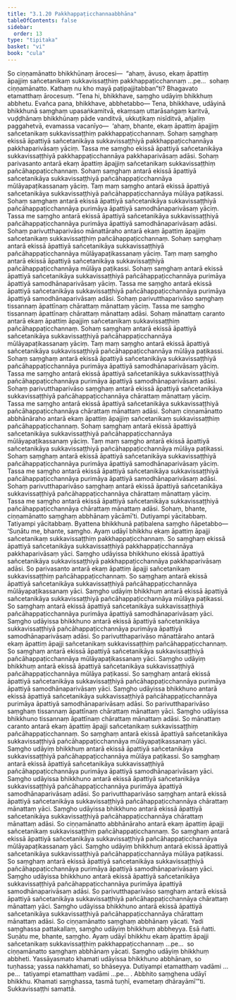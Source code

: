 ```yaml
---
title: "3.1.20 Pakkhappaṭicchannaabbhāna"
tableOfContents: false
sidebar:
  order: 13
type: "tipitaka"
basket: "vi"
book: "cula"
---
```



<DynamicBreadcrumb />

<Division number="132" book="cula">

<Paragraph number="607" book="cula">
So ciṇṇamānatto bhikkhūnaṃ ārocesi—  “ahaṃ, āvuso, ekaṃ āpattiṃ āpajjiṃ sañcetanikaṃ sukkavissaṭṭhiṃ pakkhappaṭicchannaṃ …pe…  sohaṃ ciṇṇamānatto. Kathaṃ nu kho mayā paṭipajjitabban”ti? Bhagavato etamatthaṃ ārocesuṃ. “Tena hi, bhikkhave, saṃgho udāyiṃ bhikkhuṃ abbhetu. Evañca pana, bhikkhave, abbhetabbo—
</Paragraph>

<Paragraph number="608" book="cula">
Tena, bhikkhave, udāyinā bhikkhunā saṃghaṃ upasaṅkamitvā, ekaṃsaṃ uttarāsaṅgaṃ karitvā, vuḍḍhānaṃ bhikkhūnaṃ pāde vanditvā, ukkuṭikaṃ nisīditvā, añjaliṃ paggahetvā, evamassa vacanīyo—  ‘ahaṃ, bhante, ekaṃ āpattiṃ āpajjiṃ sañcetanikaṃ sukkavissaṭṭhiṃ pakkhappaṭicchannaṃ. Sohaṃ saṃghaṃ ekissā āpattiyā sañcetanikāya sukkavissaṭṭhiyā pakkhappaṭicchannāya pakkhaparivāsaṃ yāciṃ. Tassa me saṃgho ekissā āpattiyā sañcetanikāya sukkavissaṭṭhiyā pakkhappaṭicchannāya pakkhaparivāsaṃ adāsi. Sohaṃ parivasanto antarā ekaṃ āpattiṃ āpajjiṃ sañcetanikaṃ sukkavissaṭṭhiṃ pañcāhappaṭicchannaṃ. Sohaṃ saṃghaṃ antarā ekissā āpattiyā sañcetanikāya sukkavissaṭṭhiyā pañcāhappaṭicchannāya mūlāyapaṭikassanaṃ yāciṃ. Taṃ maṃ saṃgho antarā ekissā āpattiyā sañcetanikāya sukkavissaṭṭhiyā pañcāhappaṭicchannāya mūlāya paṭikassi. Sohaṃ saṃghaṃ antarā ekissā āpattiyā sañcetanikāya sukkavissaṭṭhiyā pañcāhappaṭicchannāya purimāya āpattiyā samodhānaparivāsaṃ yāciṃ. Tassa me saṃgho antarā ekissā āpattiyā sañcetanikāya sukkavissaṭṭhiyā pañcāhappaṭicchannāya purimāya āpattiyā samodhānaparivāsaṃ adāsi. Sohaṃ parivutthaparivāso mānattāraho antarā ekaṃ āpattiṃ āpajjiṃ sañcetanikaṃ sukkavissaṭṭhiṃ pañcāhappaṭicchannaṃ. Sohaṃ saṃghaṃ antarā ekissā āpattiyā sañcetanikāya sukkavissaṭṭhiyā pañcāhappaṭicchannāya mūlāyapaṭikassanaṃ yāciṃ. Taṃ maṃ saṃgho antarā ekissā āpattiyā sañcetanikāya sukkavissaṭṭhiyā pañcāhappaṭicchannāya mūlāya paṭikassi. Sohaṃ saṃghaṃ antarā ekissā āpattiyā sañcetanikāya sukkavissaṭṭhiyā pañcāhappaṭicchannāya purimāya āpattiyā samodhānaparivāsaṃ yāciṃ. Tassa me saṃgho antarā ekissā āpattiyā sañcetanikāya sukkavissaṭṭhiyā pañcāhappaṭicchannāya purimāya āpattiyā samodhānaparivāsaṃ adāsi. Sohaṃ parivutthaparivāso saṃghaṃ tissannaṃ āpattīnaṃ chārattaṃ mānattaṃ yāciṃ. Tassa me saṃgho tissannaṃ āpattīnaṃ chārattaṃ mānattaṃ adāsi. Sohaṃ mānattaṃ caranto antarā ekaṃ āpattiṃ āpajjiṃ sañcetanikaṃ sukkavissaṭṭhiṃ pañcāhappaṭicchannaṃ. Sohaṃ saṃghaṃ antarā ekissā āpattiyā sañcetanikāya sukkavissaṭṭhiyā pañcāhappaṭicchannāya mūlāyapaṭikassanaṃ yāciṃ. Taṃ maṃ saṃgho antarā ekissā āpattiyā sañcetanikāya sukkavissaṭṭhiyā pañcāhappaṭicchannāya mūlāya paṭikassi. Sohaṃ saṃghaṃ antarā ekissā āpattiyā sañcetanikāya sukkavissaṭṭhiyā pañcāhappaṭicchannāya purimāya āpattiyā samodhānaparivāsaṃ yāciṃ. Tassa me saṃgho antarā ekissā āpattiyā sañcetanikāya sukkavissaṭṭhiyā pañcāhappaṭicchannāya purimāya āpattiyā samodhānaparivāsaṃ adāsi. Sohaṃ parivutthaparivāso saṃghaṃ antarā ekissā āpattiyā sañcetanikāya sukkavissaṭṭhiyā pañcāhappaṭicchannāya chārattaṃ mānattaṃ yāciṃ. Tassa me saṃgho antarā ekissā āpattiyā sañcetanikāya sukkavissaṭṭhiyā pañcāhappaṭicchannāya chārattaṃ mānattaṃ adāsi. Sohaṃ ciṇṇamānatto abbhānāraho antarā ekaṃ āpattiṃ āpajjiṃ sañcetanikaṃ sukkavissaṭṭhiṃ pañcāhappaṭicchannaṃ. Sohaṃ saṃghaṃ antarā ekissā āpattiyā sañcetanikāya sukkavissaṭṭhiyā pañcāhappaṭicchannāya mūlāyapaṭikassanaṃ yāciṃ. Taṃ maṃ saṃgho antarā ekissā āpattiyā sañcetanikāya sukkavissaṭṭhiyā pañcāhappaṭicchannāya mūlāya paṭikassi. Sohaṃ saṃghaṃ antarā ekissā āpattiyā sañcetanikāya sukkavissaṭṭhiyā pañcāhappaṭicchannāya purimāya āpattiyā samodhānaparivāsaṃ yāciṃ. Tassa me saṃgho antarā ekissā āpattiyā sañcetanikāya sukkavissaṭṭhiyā pañcāhappaṭicchannāya purimāya āpattiyā samodhānaparivāsaṃ adāsi. Sohaṃ parivutthaparivāso saṃghaṃ antarā ekissā āpattiyā sañcetanikāya sukkavissaṭṭhiyā pañcāhappaṭicchannāya chārattaṃ mānattaṃ yāciṃ. Tassa me saṃgho antarā ekissā āpattiyā sañcetanikāya sukkavissaṭṭhiyā pañcāhappaṭicchannāya chārattaṃ mānattaṃ adāsi. Sohaṃ, bhante, ciṇṇamānatto saṃghaṃ abbhānaṃ yācāmī’ti.
</Paragraph>

<Paragraph number="609" book="cula">
Dutiyampi yācitabbaṃ. Tatiyampi yācitabbaṃ. Byattena bhikkhunā paṭibalena saṃgho ñāpetabbo—
</Paragraph>

</Division>
<Division number="133" book="cula">

<Paragraph number="610" book="cula">
‘Suṇātu me, bhante, saṃgho. Ayaṃ udāyī bhikkhu ekaṃ āpattiṃ āpajji sañcetanikaṃ sukkavissaṭṭhiṃ pakkhappaṭicchannaṃ. So saṃghaṃ ekissā āpattiyā sañcetanikāya sukkavissaṭṭhiyā pakkhappaṭicchannāya pakkhaparivāsaṃ yāci. Saṃgho udāyissa bhikkhuno ekissā āpattiyā sañcetanikāya sukkavissaṭṭhiyā pakkhappaṭicchannāya pakkhaparivāsaṃ adāsi. So parivasanto antarā ekaṃ āpattiṃ āpajji sañcetanikaṃ sukkavissaṭṭhiṃ pañcāhappaṭicchannaṃ. So saṃghaṃ antarā ekissā āpattiyā sañcetanikāya sukkavissaṭṭhiyā pañcāhappaṭicchannāya mūlāyapaṭikassanaṃ yāci. Saṃgho udāyiṃ bhikkhuṃ antarā ekissā āpattiyā sañcetanikāya sukkavissaṭṭhiyā pañcāhappaṭicchannāya mūlāya paṭikassi. So saṃghaṃ antarā ekissā āpattiyā sañcetanikāya sukkavissaṭṭhiyā pañcāhappaṭicchannāya purimāya āpattiyā samodhānaparivāsaṃ yāci. Saṃgho udāyissa bhikkhuno antarā ekissā āpattiyā sañcetanikāya sukkavissaṭṭhiyā pañcāhappaṭicchannāya purimāya āpattiyā samodhānaparivāsaṃ adāsi. So parivutthaparivāso mānattāraho antarā ekaṃ āpattiṃ āpajji sañcetanikaṃ sukkavissaṭṭhiṃ pañcāhappaṭicchannaṃ. So saṃghaṃ antarā ekissā āpattiyā sañcetanikāya sukkavissaṭṭhiyā pañcāhappaṭicchannāya mūlāyapaṭikassanaṃ yāci. Saṃgho udāyiṃ bhikkhuṃ antarā ekissā āpattiyā sañcetanikāya sukkavissaṭṭhiyā pañcāhappaṭicchannāya mūlāya paṭikassi. So saṃghaṃ antarā ekissā āpattiyā sañcetanikāya sukkavissaṭṭhiyā pañcāhappaṭicchannāya purimāya āpattiyā samodhānaparivāsaṃ yāci. Saṃgho udāyissa bhikkhuno antarā ekissā āpattiyā sañcetanikāya sukkavissaṭṭhiyā pañcāhappaṭicchannāya purimāya āpattiyā samodhānaparivāsaṃ adāsi. So parivutthaparivāso saṃghaṃ tissannaṃ āpattīnaṃ chārattaṃ mānattaṃ yāci. Saṃgho udāyissa bhikkhuno tissannaṃ āpattīnaṃ chārattaṃ mānattaṃ adāsi. So mānattaṃ caranto antarā ekaṃ āpattiṃ āpajji sañcetanikaṃ sukkavissaṭṭhiṃ pañcāhappaṭicchannaṃ. So saṃghaṃ antarā ekissā āpattiyā sañcetanikāya sukkavissaṭṭhiyā pañcāhappaṭicchannāya mūlāyapaṭikassanaṃ yāci. Saṃgho udāyiṃ bhikkhuṃ antarā ekissā āpattiyā sañcetanikāya sukkavissaṭṭhiyā pañcāhappaṭicchannāya mūlāya paṭikassi. So saṃghaṃ antarā ekissā āpattiyā sañcetanikāya sukkavissaṭṭhiyā pañcāhappaṭicchannāya purimāya āpattiyā samodhānaparivāsaṃ yāci. Saṃgho udāyissa bhikkhuno antarā ekissā āpattiyā sañcetanikāya sukkavissaṭṭhiyā pañcāhappaṭicchannāya purimāya āpattiyā samodhānaparivāsaṃ adāsi. So parivutthaparivāso saṃghaṃ antarā ekissā āpattiyā sañcetanikāya sukkavissaṭṭhiyā pañcāhappaṭicchannāya chārattaṃ mānattaṃ yāci. Saṃgho udāyissa bhikkhuno antarā ekissā āpattiyā sañcetanikāya sukkavissaṭṭhiyā pañcāhappaṭicchannāya chārattaṃ mānattaṃ adāsi. So ciṇṇamānatto abbhānāraho antarā ekaṃ āpattiṃ āpajji sañcetanikaṃ sukkavissaṭṭhiṃ pañcāhappaṭicchannaṃ. So saṃghaṃ antarā ekissā āpattiyā sañcetanikāya sukkavissaṭṭhiyā pañcāhappaṭicchannāya mūlāyapaṭikassanaṃ yāci. Saṃgho udāyiṃ bhikkhuṃ antarā ekissā āpattiyā sañcetanikāya sukkavissaṭṭhiyā pañcāhappaṭicchannāya mūlāya paṭikassi. So saṃghaṃ antarā ekissā āpattiyā sañcetanikāya sukkavissaṭṭhiyā pañcāhappaṭicchannāya purimāya āpattiyā samodhānaparivāsaṃ yāci. Saṃgho udāyissa bhikkhuno antarā ekissā āpattiyā sañcetanikāya sukkavissaṭṭhiyā pañcāhappaṭicchannāya purimāya āpattiyā samodhānaparivāsaṃ adāsi. So parivutthaparivāso saṃghaṃ antarā ekissā āpattiyā sañcetanikāya sukkavissaṭṭhiyā pañcāhappaṭicchannāya chārattaṃ mānattaṃ yāci. Saṃgho udāyissa bhikkhuno antarā ekissā āpattiyā sañcetanikāya sukkavissaṭṭhiyā pañcāhappaṭicchannāya chārattaṃ mānattaṃ adāsi. So ciṇṇamānatto saṃghaṃ abbhānaṃ yācati. Yadi saṃghassa pattakallaṃ, saṃgho udāyiṃ bhikkhuṃ abbheyya. Esā ñatti.
</Paragraph>

<Paragraph number="611" book="cula">
Suṇātu me, bhante, saṃgho. Ayaṃ udāyī bhikkhu ekaṃ āpattiṃ āpajji sañcetanikaṃ sukkavissaṭṭhiṃ pakkhappaṭicchannaṃ …pe…  so ciṇṇamānatto saṃghaṃ abbhānaṃ yācati. Saṃgho udāyiṃ bhikkhuṃ abbheti. Yassāyasmato khamati udāyissa bhikkhuno abbhānaṃ, so tuṇhassa; yassa nakkhamati, so bhāseyya.
</Paragraph>

<Paragraph number="612" book="cula">
Dutiyampi etamatthaṃ vadāmi …pe…  tatiyampi etamatthaṃ vadāmi …pe… .
</Paragraph>

<Paragraph number="613" book="cula">
Abbhito saṃghena udāyī bhikkhu. Khamati saṃghassa, tasmā tuṇhī, evametaṃ dhārayāmī’”ti.

</Paragraph>
</Division>

<Paragraph number="614" type="center" book="cula">
Sukkavissaṭṭhi samattā.
</Paragraph>